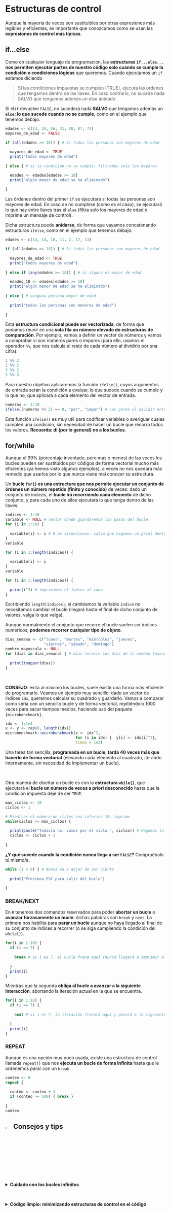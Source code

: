# Estructuras de control {#control}

Aunque la mayoría de veces son sustituibles por otras expresiones más legibles y eficientes, es importante que conozcamos como se usan las **expresiones de control más típicas**.

## if...else
 
 
Como en cualquier lenguaje de programación, las **estructuras `if...else...` nos permiten ejecutar partes de nuestro código solo cuando se cumple la condición o condiciones lógicas** que queremos. Cuando ejecutamos un `if` estamos diciendo

> SI las condiciones impuestas se cumplen (TRUE), ejecuta las ordenes que tengamos dentro de las llaves. En caso contrario, no sucede nada SALVO que tengamos además un else anidado.

Si el`if` devuelve `FALSE`, no sucederá nada **SALVO** que tengamos además un **`else`: lo que sucede cuando no se cumple**, como en el ejemplo que tenemos debajo.


```r
edades <- c(14, 24, 56, 31, 20, 87, 73)
mayores_de_edad <- FALSE 

if (all(edades >= 18)) { # Si todas las personas son mayores de edad
  
  mayores_de_edad <- TRUE
  print("todos mayores de edad")
  
} else { # si la condición no se cumple: filtramos solo los mayores

  edades <- edades[edades >= 18]  
  print("algún menor de edad se ha eliminado")
  
}
```

Las órdenes dentro del primer `if` se ejecutará si todas las personas son mayores de edad. En caso de no cumplirse (como es el caso), se ejecutará lo que hay entre llaves tras el `else` (filtra solo los mayores de edad e imprime un mensaje de control).

Dicha estructura puede **anidarse**, de forma que vayamos concatenando estructuras `ifelse`, como en el ejemplo que tenemos debajo.

```r
edades <- c(14, 14, 16, 11, 2, 17, 13)

if (all(edades >= 18)) { # Si todas las personas son mayores de edad
  
  mayores_de_edad <- TRUE
  print("todos mayores de edad")
  
} else if (any(edades >= 18)) { # si alguna es mayor de edad

  edades_18 <- edades[edades >= 18]  
  print("algún menor de edad se ha eliminado")
  
} else { # ninguna persona mayor de edad
  
  print("todas las personas son menores de edad")
  
}
```


Esta **estructura condicional puede ser vectorizada**, de forma que podamos reunir en una **sola fila un número elevado de estructuras de comparación**. Por ejemplo, vamos a definir un vector de números y vamos a comprobar si son números pares o impares (para ello, usamos el operador `%%`, que nos calcula el resto de cada número al dividirlo por una cifra).

```r
1 %% 2
2 %% 2
3 %% 2
5 %% 3
```

Para nuestro objetivo aplicaremos la función `ifelse()`, cuyos argumentos de entrada serán la condición a evaluar, lo que sucede cuando se cumple y lo que no, que aplicará a cada elemento del vector de entrada.


```r
numeros <- 1:10
ifelse((numeros %% 2) == 0, "par", "impar") # Los pares al dividir entre 2 tienen resto 0
```

Esta función `ifelse()` es muy util para codificar variables o averiguar cuales cumplen una condición, sin necesidad de hacer un bucle que recorra todos los valores. **Recuerda: di (por lo general) no a los bucles**.


## for/while

Aunque el 99% (porcentaje inventado, pero más o menos) de las veces los bucles pueden ser sustituidos por códigos de forma vectorial mucho más eficientes (ya hemos visto algunos ejemplos), a veces no nos quedará más remedio que usarlos por lo que nunca viene mal conocer su estructura.

Un **bucle `for{}` es una estructura que nos permite ejecutar un conjunto de órdenes un número repetido (finito y conocido)** de veces: dado un conjunto de índices, el **bucle irá recorriendo cada elemento** de dicho conjunto, y para cada uno de ellos ejecutará lo que tenga dentro de las llaves.

```r
indices <- 1:10
variable <- NULL # vector donde guardaremos los pasos del bucle
for (i in 1:10) { 
  
  variable[i] <- i # R es silenciosos: salvo que hagamos un print dentro del bucle no nos imprimirá nada por pantalla
}
variable

for (i in 1:length(indices)) { 
  
  variable[i] <- i
}
variable

for (i in 1:length(indices)) { 
  
  print(i^3) # imprimimos el índice al cubo
}
```

Escribiendo `length(indices)`, si cambiamos la variable `indice` no necesitamos cambiar el bucle (llegará hasta el final de dicho conjunto de valores, valga lo que valga).

Aunque normalmente el conjunto que recorre el bucle suelen ser índices numéricos, **podemos recorrer cualquier tipo de objeto**.

```r
dias_semana <- c("lunes", "martes", "miércoles", "jueves",
                 "viernes", "sábado", "domingo")
nombre_mayuscula <- NULL
for (dias in dias_semana) { # dias recorre los días de la semana tomando sus valores
  
  print(toupper(dias))
}
```

&nbsp;

**CONSEJO**: evita al máximo los bucles, suele existir una forma más eficiente de programarlo. Veamos un ejemplo muy sencillo: dado un vector de índices `idx`, queremos calcular su cuadrado y guardarlo. Vamos a comparar como sería con un sencillo bucle y de forma vectorial, repitiéndolo 1000 veces para sacar tiempos medios, haciendo uso del paquete `{microbenchmark}`.

```r
idx <- 1:1e4
x <- y <- rep(0, length(idx))
microbenchmark::microbenchmark(x <- idx^2, 
                               for (i in idx) {  y[i] <- idx[i]^2},
                               times = 1e3)
``` 

Una tarea tan sencilla, **programada en un bucle, tarda 40 veces más que hacerlo de forma vectorial** (elevando cada elemento al cuadrado, iterando internamente, sin necesidad de implementar un bucle).

&nbsp;

Otra manera de diseñar un bucle es con la **estructura `while{}`**, que ejecutará el **bucle un número de veces a priori desconocido** hasta que la condición impuesta deje de ser `TRUE`.

```r
max_ciclos <- 10
ciclos <- 1

# Mientras el número de ciclos sea inferior 10, imprime
while(ciclos <= max_ciclos) {
  
  print(paste("Todavía no, vamos por el ciclo ", ciclos)) # Pegamos la frase al número de ciclo por el que vayamos con paste
  ciclos <- ciclos + 1
  
}
``` 

**¿Y qué sucede cuando la condición nunca llega a ser `FALSE`?** Compruébalo tú mismo/a.

```r
while (1 > 0) { # Nunca va a dejar de ser cierto
  
  print("Presiona ESC para salir del bucle")
  
}
```

### BREAK/NEXT

En `R` tenemos dos comandos reservados para poder **abortar un bucle** o **avanzar forzosamente un bucle**: dichas palabras son `break` y `next`. La primera nos habilita para **parar un bucle** aunque no haya llegado al final de su conjunto de índices a recorrer (o se siga cumpliendo la condición del `while{}`).

```r
for(i in 1:10) {
  if (i == 7) {
    
    break # si i es 7, el bucle frena aquí (nunca llegará a imprimir el 7 ni los sucesivos)
    
  }
  print(i)
}
```

Mientras que la segunda **obliga al bucle a avanzar a la siguiente interacción**, abortando la iteración actual en la que se encuentra. 

```r
for(i in 1:10) {
  if (i == 7) {
    
    next # si i es 7, la iteración frenará aquí y pasará a la siguiente por lo que imprimirá todos menos el 7
    
  }
  print(i)
}
```

### REPEAT

Aunque es una opción muy poco usada, existe una estructura de control llamada `repeat{}` que nos **ejecuta un bucle de forma infinita** hasta que le ordenemos parar con un `break`.

```r
conteo <- 0
repeat { 
  
  conteo <- conteo + 1
  if (conteo >= 100) { break }
  
}
conteo
``` 




## ![](img/logo_info.png){width=4%} Consejos y tips

<details>
  <summary><strong>Cuidado con los bucles infinitos</strong></summary>
  
Las estucturas `while{}` y `repeat{}` son de las menos usadas por su peligrosidad, ya que si no incluimos un `break` o la condición nunca llega a ser `TRUE`, el bucle seguirá ejecutándose de forma infinita y solo podrá ser detenido abortando la ejecución con la tecla `ESC`.

</details>

&nbsp;  

<details>
  <summary><strong>Código limpio: minimizando estructuras de control en el código</strong></summary>
  
Puedes minimizar las estructuras de control pulsando en la flecha que aparece a la izquierda de ellas. 

</details>

